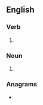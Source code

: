 ==English==

===Verb===
{{head|en|verb form}}

# {{en-third-person singular of|bisect}}

===Noun===
{{head|en|noun form}}
# {{plural of|en|bisect}}

===Anagrams===
* {{anagrams|en|a=bceisst|sibcest}}